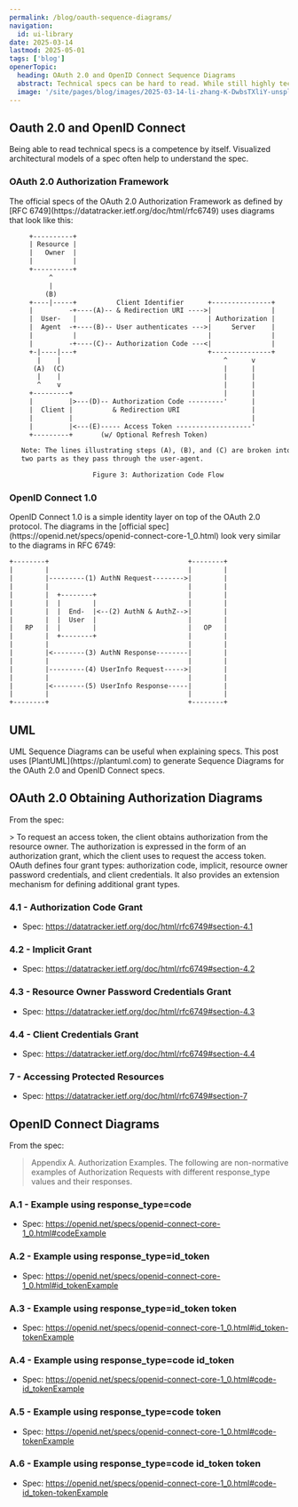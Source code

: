```yaml
---
permalink: /blog/oauth-sequence-diagrams/
navigation:
  id: ui-library
date: 2025-03-14
lastmod: 2025-05-01
tags: ['blog']
openerTopic:
  heading: OAuth 2.0 and OpenID Connect Sequence Diagrams
  abstract: Technical specs can be hard to read. While still highly technical, the UML Sequence Diagrams provided in this blog are a lot easier to understand.
  image: '/site/pages/blog/images/2025-03-14-li-zhang-K-DwbsTXliY-unsplash.jpg'
---
```



<div className="s-popout">
<div className="s-wrapper" style={{ '--wrapper-width': '80rem' }}>

## Oauth 2.0 and OpenID Connect

<div className="u-max-chars-50">
Being able to read technical specs is a competence by itself. Visualized
architectural models of a spec often help to understand the spec.
</div>

### OAuth 2.0 Authorization Framework

<div className="u-max-chars-50">
The official specs of the OAuth 2.0 Authorization Framework as defined
by [RFC 6749](https://datatracker.ietf.org/doc/html/rfc6749) uses diagrams that
look like this:
</div>

```txt
     +----------+
     | Resource |
     |   Owner  |
     |          |
     +----------+
          ^
          |
         (B)
     +----|-----+          Client Identifier      +---------------+
     |         -+----(A)-- & Redirection URI ---->|               |
     |  User-   |                                 | Authorization |
     |  Agent  -+----(B)-- User authenticates --->|     Server    |
     |          |                                 |               |
     |         -+----(C)-- Authorization Code ---<|               |
     +-|----|---+                                 +---------------+
       |    |                                         ^      v
      (A)  (C)                                        |      |
       |    |                                         |      |
       ^    v                                         |      |
     +---------+                                      |      |
     |         |>---(D)-- Authorization Code ---------'      |
     |  Client |          & Redirection URI                  |
     |         |                                             |
     |         |<---(E)----- Access Token -------------------'
     +---------+       (w/ Optional Refresh Token)

   Note: The lines illustrating steps (A), (B), and (C) are broken into
   two parts as they pass through the user-agent.

                     Figure 3: Authorization Code Flow
```

### OpenID Connect 1.0

<div className="u-max-chars-50">
OpenID Connect 1.0 is a simple identity layer on top of the OAuth 2.0 protocol.
The diagrams in the [official
spec](https://openid.net/specs/openid-connect-core-1_0.html) look very similar
to the diagrams in RFC 6749:
</div>

```txt
+--------+                                   +--------+
|        |                                   |        |
|        |---------(1) AuthN Request-------->|        |
|        |                                   |        |
|        |  +--------+                       |        |
|        |  |        |                       |        |
|        |  |  End-  |<--(2) AuthN & AuthZ-->|        |
|        |  |  User  |                       |        |
|   RP   |  |        |                       |   OP   |
|        |  +--------+                       |        |
|        |                                   |        |
|        |<--------(3) AuthN Response--------|        |
|        |                                   |        |
|        |---------(4) UserInfo Request----->|        |
|        |                                   |        |
|        |<--------(5) UserInfo Response-----|        |
|        |                                   |        |
+--------+                                   +--------+
```

## UML

<div className="u-max-chars-50">
UML Sequence Diagrams can be useful when explaining specs. This post uses
[PlantUML](https://plantuml.com) to generate Sequence Diagrams for the OAuth 2.0
and OpenID Connect specs.
</div>

## OAuth 2.0 Obtaining Authorization Diagrams

From the spec:

<div className="u-max-chars-50">
> To request an access token, the client obtains authorization from the resource
owner.  The authorization is expressed in the form of an authorization grant,
which the client uses to request the access token.  OAuth defines four grant
types: authorization code, implicit, resource owner password credentials, and
client credentials.  It also provides an extension mechanism for defining
additional grant types.
</div>


### 4.1 - Authorization Code Grant
- Spec: https://datatracker.ietf.org/doc/html/rfc6749#section-4.1

<Picture src="/site/pages/blog/images-oauth/oauth-4.1.svg" />

### 4.2 - Implicit Grant
- Spec: https://datatracker.ietf.org/doc/html/rfc6749#section-4.2

<Picture src="/site/pages/blog/images-oauth/oauth-4.2.svg" />

### 4.3 - Resource Owner Password Credentials Grant
- Spec: https://datatracker.ietf.org/doc/html/rfc6749#section-4.3

<Picture src="/site/pages/blog/images-oauth/oauth-4.3.svg" />

### 4.4 - Client Credentials Grant
- Spec: https://datatracker.ietf.org/doc/html/rfc6749#section-4.4

<Picture src="/site/pages/blog/images-oauth/oauth-4.4.svg" />

### 7 - Accessing Protected Resources
- Spec: https://datatracker.ietf.org/doc/html/rfc6749#section-7

<Picture src="/site/pages/blog/images-oauth/oauth-resource.svg" />

## OpenID Connect Diagrams

From the spec:

> Appendix A. Authorization Examples. The following are non-normative examples
of Authorization Requests with different response_type values and their
responses.

### A.1 - Example using response_type=code
- Spec: https://openid.net/specs/openid-connect-core-1_0.html#codeExample

<Picture src="/site/pages/blog/images-oauth/A1.svg" />

### A.2 - Example using response_type=id_token
- Spec: https://openid.net/specs/openid-connect-core-1_0.html#id_tokenExample

<Picture src="/site/pages/blog/images-oauth/A2.svg" />

### A.3 - Example using response_type=id_token token
- Spec: https://openid.net/specs/openid-connect-core-1_0.html#id_token-tokenExample

<Picture src="/site/pages/blog/images-oauth/A3.svg" />

### A.4 - Example using response_type=code id_token
- Spec: https://openid.net/specs/openid-connect-core-1_0.html#code-id_tokenExample

<Picture src="/site/pages/blog/images-oauth/A4.svg" />

### A.5 - Example using response_type=code token
- Spec: https://openid.net/specs/openid-connect-core-1_0.html#code-tokenExample

<Picture src="/site/pages/blog/images-oauth/A5.svg" />

### A.6 - Example using response_type=code id_token token
- Spec: https://openid.net/specs/openid-connect-core-1_0.html#code-id_token-tokenExample

<Picture src="/site/pages/blog/images-oauth/A6.svg" />

</div>
</div>
